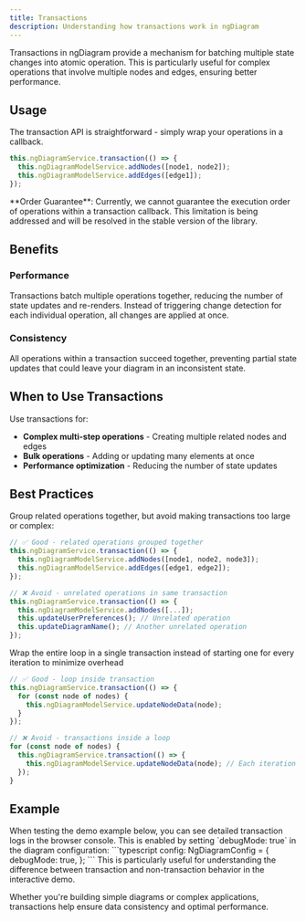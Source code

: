 ```yaml
---
title: Transactions
description: Understanding how transactions work in ngDiagram
---
```



Transactions in ngDiagram provide a mechanism for batching multiple state changes into atomic operation.
This is particularly useful for complex operations that involve multiple nodes and edges, ensuring better performance.

## Usage

The transaction API is straightforward - simply wrap your operations in a callback.

```typescript
this.ngDiagramService.transaction(() => {
  this.ngDiagramModelService.addNodes([node1, node2]);
  this.ngDiagramModelService.addEdges([edge1]);
});
```

<Aside type="caution">
  **Order Guarantee**: Currently, we cannot guarantee the execution order of operations within a transaction callback.
  This limitation is being addressed and will be resolved in the stable version of the library.
</Aside>

## Benefits

### Performance

Transactions batch multiple operations together, reducing the number of state updates and re-renders. Instead of triggering change detection for each individual operation, all changes are applied at once.

### Consistency

All operations within a transaction succeed together, preventing partial state updates that could leave your diagram in an inconsistent state.

## When to Use Transactions

Use transactions for:

- **Complex multi-step operations** - Creating multiple related nodes and edges
- **Bulk operations** - Adding or updating many elements at once
- **Performance optimization** - Reducing the number of state updates

## Best Practices

Group related operations together, but avoid making transactions too large or complex:

```typescript
// ✅ Good - related operations grouped together
this.ngDiagramService.transaction(() => {
  this.ngDiagramModelService.addNodes([node1, node2, node3]);
  this.ngDiagramModelService.addEdges([edge1, edge2]);
});

// ❌ Avoid - unrelated operations in same transaction
this.ngDiagramService.transaction(() => {
  this.ngDiagramModelService.addNodes([...]);
  this.updateUserPreferences(); // Unrelated operation
  this.updateDiagramName(); // Another unrelated operation
});

```

Wrap the entire loop in a single transaction instead of starting one for every iteration to minimize overhead

```typescript
// ✅ Good - loop inside transaction
this.ngDiagramService.transaction(() => {
  for (const node of nodes) {
    this.ngDiagramModelService.updateNodeData(node);
  }
});

// ❌ Avoid - transactions inside a loop
for (const node of nodes) {
  this.ngDiagramService.transaction(() => {
    this.ngDiagramModelService.updateNodeData(node); // Each iteration creates a separate transaction
  });
}
```

## Example

<Aside type="note">
  When testing the demo example below, you can see detailed transaction logs in the browser console. This is enabled by setting `debugMode: true` in the diagram configuration:
  ```typescript
  config: NgDiagramConfig = {
    debugMode: true,
  };
  ```
  This is particularly useful for understanding the difference between transaction and non-transaction behavior in the interactive demo.
</Aside>


<Transactions />
<CodeViewer dirName="examples/transactions" />

Whether you're building simple diagrams or complex applications, transactions help ensure data consistency and optimal performance.
